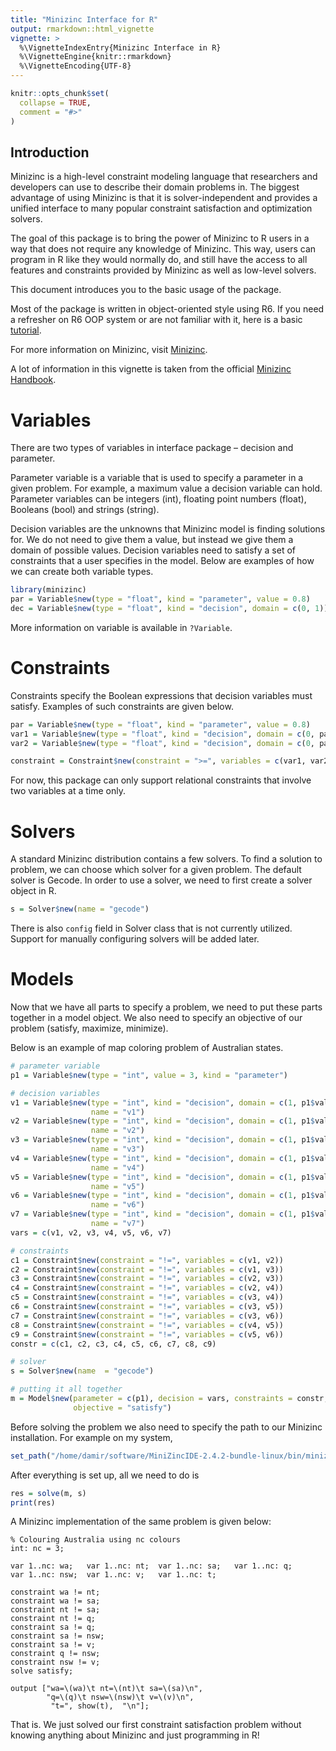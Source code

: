 ```yaml
---
title: "Minizinc Interface for R"
output: rmarkdown::html_vignette
vignette: >
  %\VignetteIndexEntry{Minizinc Interface in R}
  %\VignetteEngine{knitr::rmarkdown}
  %\VignetteEncoding{UTF-8}
---
```


```r
knitr::opts_chunk$set(
  collapse = TRUE,
  comment = "#>"
)
```

## Introduction
Minizinc is a high-level constraint modeling language that researchers and developers can use to describe their domain problems in. The biggest advantage of using Minizinc is that it is solver-independent and provides a unified interface to many popular constraint satisfaction and optimization solvers.

The goal of this package is to bring the power of Minizinc to R users in a way that does not require any knowledge of Minizinc. 
This way, users can program in R like they would normally do, and still have the access to all features and constraints provided by Minizinc as well as low-level solvers. 

This document introduces you to the basic usage of the package. 

Most of the package is written in object-oriented style using R6. If you need a refresher on R6 OOP system or are not familiar with it, here is a basic [tutorial](https://adv-r.hadley.nz/r6.html).

For more information on Minizinc, visit [Minizinc](https://www.minizinc.org/). 

A lot of information in this vignette is taken from the official [Minizinc Handbook](https://www.minizinc.org/doc-2.4.3/en/modelling.html). 

# Variables
There are two types of variables in interface package -- decision and parameter. 

Parameter variable is a variable that is used to specify a parameter in a given problem. For example, a maximum value a decision variable can hold. Parameter variables can be integers (int), floating point numbers (float), Booleans (bool) and strings (string). 

Decision variables are the unknowns that Minizinc model is finding solutions for. We do not need to give them a value, but instead we give them a domain of possible values. Decision variables need to satisfy a set of constraints that a user specifies in the model. 
Below are examples of how we can create both variable types. 

```r
library(minizinc)
par = Variable$new(type = "float", kind = "parameter", value = 0.8)
dec = Variable$new(type = "float", kind = "decision", domain = c(0, 1))
```

More information on variable is available in `?Variable`. 

# Constraints
Constraints specify the Boolean expressions that decision variables must satisfy. Examples of such constraints are given below. 

```r
par = Variable$new(type = "float", kind = "parameter", value = 0.8)
var1 = Variable$new(type = "float", kind = "decision", domain = c(0, par$value))
var2 = Variable$new(type = "float", kind = "decision", domain = c(0, par$value))

constraint = Constraint$new(constraint = ">=", variables = c(var1, var2))
```

For now, this package can only support relational constraints that involve two variables at a time only. 

# Solvers
A standard Minizinc distribution contains a few solvers. To find a solution to problem, we can choose which solver for a given problem. The default solver is Gecode. In order to use a solver, we need to first create a solver object in R.

```r
s = Solver$new(name = "gecode")
```

There is also `config` field in Solver class that is not currently utilized. Support for manually configuring solvers will be added later. 

# Models
Now that we have all parts to specify a problem, we need to put these parts together in a model object. We also need to specify an objective of our problem (satisfy, maximize, minimize). 

Below is an example of map coloring problem of Australian states. 

```r
# parameter variable
p1 = Variable$new(type = "int", value = 3, kind = "parameter")

# decision variables
v1 = Variable$new(type = "int", kind = "decision", domain = c(1, p1$value), 
                  name = "v1")
v2 = Variable$new(type = "int", kind = "decision", domain = c(1, p1$value), 
                  name = "v2")
v3 = Variable$new(type = "int", kind = "decision", domain = c(1, p1$value), 
                  name = "v3")
v4 = Variable$new(type = "int", kind = "decision", domain = c(1, p1$value),
                  name = "v4")
v5 = Variable$new(type = "int", kind = "decision", domain = c(1, p1$value),
                  name = "v5")
v6 = Variable$new(type = "int", kind = "decision", domain = c(1, p1$value),
                  name = "v6")
v7 = Variable$new(type = "int", kind = "decision", domain = c(1, p1$value),
                  name = "v7")
vars = c(v1, v2, v3, v4, v5, v6, v7)

# constraints
c1 = Constraint$new(constraint = "!=", variables = c(v1, v2))
c2 = Constraint$new(constraint = "!=", variables = c(v1, v3))
c3 = Constraint$new(constraint = "!=", variables = c(v2, v3))
c4 = Constraint$new(constraint = "!=", variables = c(v2, v4))
c5 = Constraint$new(constraint = "!=", variables = c(v3, v4))
c6 = Constraint$new(constraint = "!=", variables = c(v3, v5))
c7 = Constraint$new(constraint = "!=", variables = c(v3, v6))
c8 = Constraint$new(constraint = "!=", variables = c(v4, v5))
c9 = Constraint$new(constraint = "!=", variables = c(v5, v6))
constr = c(c1, c2, c3, c4, c5, c6, c7, c8, c9)

# solver
s = Solver$new(name  = "gecode")

# putting it all together
m = Model$new(parameter = c(p1), decision = vars, constraints = constr, 
              objective = "satisfy")
```

Before solving the problem we also need to specify the path to our Minizinc installation. For example on my system, 

```r
set_path("/home/damir/software/MiniZincIDE-2.4.2-bundle-linux/bin/minizinc")
```


After everything is set up, all we need to do is 

```r
res = solve(m, s)
print(res)
```

A Minizinc implementation of the same problem is given below:

```minizinc
% Colouring Australia using nc colours
int: nc = 3;

var 1..nc: wa;   var 1..nc: nt;  var 1..nc: sa;   var 1..nc: q;
var 1..nc: nsw;  var 1..nc: v;   var 1..nc: t;

constraint wa != nt;
constraint wa != sa;
constraint nt != sa;
constraint nt != q;
constraint sa != q;
constraint sa != nsw;
constraint sa != v;
constraint q != nsw;
constraint nsw != v;
solve satisfy;

output ["wa=\(wa)\t nt=\(nt)\t sa=\(sa)\n",
        "q=\(q)\t nsw=\(nsw)\t v=\(v)\n",
         "t=", show(t),  "\n"];
```


That is. We just solved our first constraint satisfaction problem without knowing anything about Minizinc and just programming in R!
